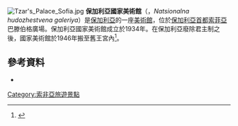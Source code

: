 {{coord|42|41|47.33|N|23|19|36.43|E|region:BG|display=title}}
[[Image:Tzar's_Palace_Sofia.jpg|right]]
'''保加利亞國家美術館'''（{{lang-bg|Национална художествена галерия}}，''Natsionalna hudozhestvena galeriya''）是[[保加利亞|保加利亞]]的一座[[美術館|美術館]]，位於[[保加利亞|保加利亞]][[首都|首都]][[索菲亞|索菲亞]]巴滕伯格廣場。保加利亞國家美術館成立於1934年。在保加利亞廢除君主制之後，國家美術館於1946年搬至舊王宮內<ref>{{Cite web |url=http://elevationmap.net/1000-sofia-bulgaria?latlngs=%2842.696207,23.327319999999986%29 |title=National Art Gallery Altitude and Location |accessdate=2015-01-06 |archive-date=2019-04-07 |archive-url=https://web.archive.org/web/20190407172408/https://elevationmap.net/1000-sofia-bulgaria?latlngs=(42.696207,23.327319999999986) |dead-url=no }}</ref>。
==參考資料==
{{Reflist}}
{{commons category|National Art Gallery of Bulgaria|National Art Gallery (Bulgaria)}}
<div class="references-small">
*{{cite web 
 |url=http://www.diplomatic-bg.com/c2/content/view/987/47/1/0/ 
 |title=The National Art Gallery – a museum and partner to contemporary art 
 |accessdate=2006-07-23 
 |last=Vitanova 
 |first=Antoniya 
 |work=Interview with Borislav Danailov 
 |publisher=Bulgarian Diplomatic Review Magazine 
 |deadurl=yes 
 |archiveurl=https://web.archive.org/web/20071004222321/http://www.diplomatic-bg.com/c2/content/view/987/47/1/0/ 
 |archivedate=2007-10-04 
 }}
</div>
[[Category:索非亞旅遊景點|Category:索非亞旅遊景點]]